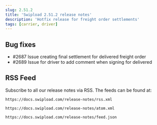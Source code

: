 ```yaml
---
slug: 2.51.2
title: 'Swipload 2.51.2 release notes'
description: 'Hotfix release for freight order settlements'
tags: [carrier, driver]
---
```



## Bug fixes

- #2687 Issue creating final settlement for delivered freight order
- #2689 Issue for driver to add comment when signing for delivered

<!--truncate-->

## RSS Feed

Subscribe to all our release notes via RSS. The feeds can be found at:

<Tabs>
<TabItem value="RSS">

```text
https://docs.swipload.com/release-notes/rss.xml
```

</TabItem>
<TabItem value="Atom">

```text
https://docs.swipload.com/release-notes/atom.xml
```

</TabItem>
<TabItem value="JSON">

```text
https://docs.swipload.com/release-notes/feed.json
```

</TabItem>
</Tabs>
